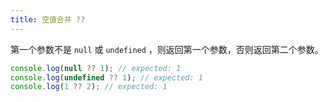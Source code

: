 ```yaml
---
title: 空值合并 ??
---
```


第一个参数不是 `null` 或 `undefined` ，则返回第一个参数，否则返回第二个参数。

```javascript title="JavaScript" showLineNumbers
console.log(null ?? 1); // expected: 1
console.log(undefined ?? 1); // expected: 1
console.log(1 ?? 2); // expected: 1
```
